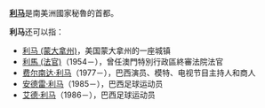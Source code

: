 '''[[利马|利马]]'''是南美洲國家秘魯的首都。

'''利马'''还可以指：
* [[利马_(蒙大拿州)|利马 (蒙大拿州)]]，美国蒙大拿州的一座城镇
* [[利馬_(法官)|利馬 (法官)]]（1954－），曾任澳門特別行政區終審法院法官
* [[费尔南达·利马|费尔南达·利马]]（1977－），巴西演员、模特、电视节目主持人和商人
* [[安德雷·利马|安德雷·利马]]（1985－），巴西足球运动员
* [[艾德·利马|艾德·利马]]（1986－），巴西足球运动员
{{Disambiguation|Cat=二字消歧义}}